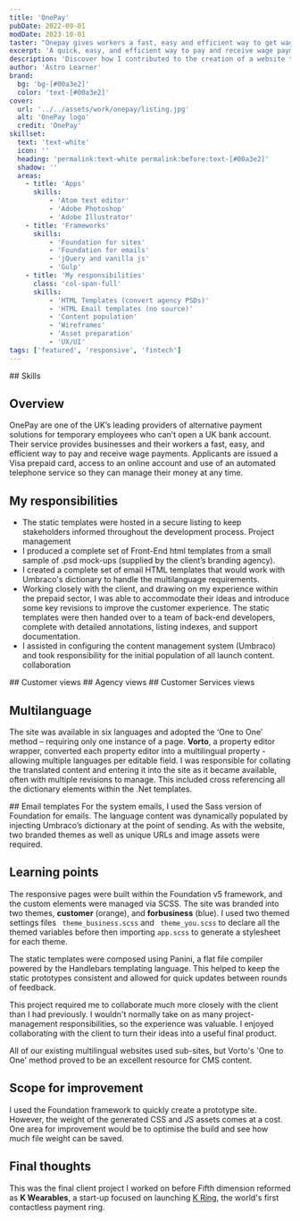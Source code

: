 ```yaml
---
title: 'OnePay'
pubDate: 2022-09-01
modDate: 2023-10-01
taster: "Onepay gives workers a fast, easy and efficient way to get wage payments when they're in the UK."
excerpt: 'A quick, easy, and efficient way to pay and receive wage payments'
description: 'Discover how I contributed to the creation of a website that gives businesses and their employees a quick, easy, and efficient way to pay and receive wage payments.'
author: 'Astro Learner'
brand: 
  bg: 'bg-[#00a3e2]'
  color: 'text-[#00a3e2]'
cover:
  url: '../../assets/work/onepay/listing.jpg'
  alt: 'OnePay logo'
  credit: 'OnePay'
skillset:
  text: 'text-white'
  icon: ''
  heading: 'permalink:text-white permalink:before:text-[#00a3e2]'
  shadow: ''
  areas:
    - title: 'Apps'
      skills:
          - 'Atom text editor'
          - 'Adobe Photoshop'
          - 'Adobe Illustrator'
    - title: 'Frameworks'
      skills:
          - 'Foundation for sites'
          - 'Foundation for emails'
          - 'jQuery and vanilla js'
          - 'Gulp'
    - title: 'My responsibilities'
      class: 'col-span-full'
      skills:
          - 'HTML Templates (convert agency PSDs)'
          - 'HTML Email templates (no source)'
          - 'Content population'
          - 'Wireframes'
          - 'Asset preparation'
          - 'UX/UI'
tags: ['featured', 'responsive', 'fintech']
---
```



<Skills skillset={frontmatter.skillset} bg={frontmatter.brand.bg} >
## Skills
</Skills>


<BlockPicture src={laptop_iphone_front} class="my-0" alt="Laptop and iPhone image showing Onepay website" credit={frontmatter.title} wrapper={true} />


## Overview

OnePay are one of the UK’s leading providers of alternative payment solutions for temporary employees who can’t open a UK bank account. Their service provides businesses and their workers a fast, easy, and efficient way to pay and receive wage payments.
Applicants are issued a Visa prepaid card, access to an online account and use of an automated telephone service so they can manage their money at any time.

## My responsibilities

-   The static templates were hosted in a secure listing to keep stakeholders informed throughout the development process. <span class="label label--info !m-0">Project management</span>
-   I produced a complete set of Front-End html templates from a small sample of .psd mock-ups (supplied by the client’s branding agency).
-   I created a complete set of email HTML templates that would work with Umbraco's dictionary to handle the multilanguage requirements.
-   Working closely with the client, and drawing on my experience within the prepaid sector, I was able to accommodate their ideas and introduce some key revisions to improve the customer experience. The static templates were then handed over to a team of back-end developers, complete with detailed annotations, listing indexes, and support documentation.
-   I assisted in configuring the content management system (Umbraco) and took responsibility for the initial population of all launch content. <span class="label label--info !m-0">collaboration</span>

<Gallery collection='gScreens' data={data} >
<Fragment slot="title">
## Customer views
</Fragment>
</Gallery>

<Gallery collection='gAgency' data={data} >
<Fragment slot="title">
## Agency views
</Fragment>
</Gallery>

<Gallery collection='gCs' data={data} >
<Fragment slot="title">
## Customer Services views
</Fragment>
</Gallery>

## Multilanguage

The site was available in six languages and adopted the ‘One to One’ method – requiring only one instance of a page. **Vorto**, a property editor wrapper, converted each property editor into a multilingual property - allowing multiple languages per editable field.
I was responsible for collating the translated content and entering it into the site as it became available, often with multiple revisions to manage. This included cross referencing all the dictionary elements within the .Net templates.

<Gallery collection='gEmail' data={data} >
<Fragment slot="title">
## Email templates
</Fragment>
For the system emails, I used the Sass version of Foundation for emails. The language content was dynamically populated by injecting Umbraco’s dictionary at the point of sending. As with the website, two branded themes as well as unique URLs and image assets were required.
</Gallery>


## Learning points

The responsive pages were built within the Foundation v5 framework, and the custom elements were managed via SCSS. The site was branded into two themes, **customer** (orange), and **forbusiness** (blue). I used two themed settings files ` theme_business.scss` and ` theme_you.scss` to declare all the themed variables before then importing `app.scss` to generate a stylesheet for each theme.

The static templates were composed using Panini, a flat file compiler powered by the Handlebars templating language. This helped to keep the static prototypes consistent and allowed for quick updates between rounds of feedback.

This project required me to collaborate much more closely with the client than I had previously. I wouldn't normally take on as many project-management responsibilities, so the experience was valuable. I enjoyed collaborating with the client to turn their ideas into a useful final product.

All of our existing multilingual websites used sub-sites, but Vorto's 'One to One' method proved to be an excellent resource for CMS content.

## Scope for improvement

I used the Foundation framework to quickly create a prototype site. However, the weight of the generated CSS and JS assets comes at a cost. One area for improvement would be to optimise the build and see how much file weight can be saved.

## Final thoughts

This was the final client project I worked on before Fifth dimension reformed as **K Wearables**, a start-up focused on launching [K Ring](/work/mykring/), the world's first contactless payment ring.
